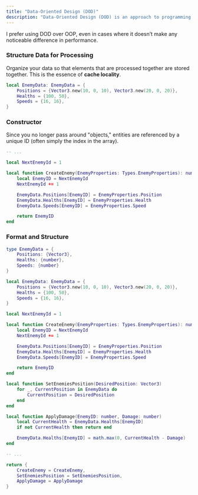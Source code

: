 ```yaml
---
title: "Data-Oriented Design (DOD)"
description: "Data-Oriented Design (DOD) is an approach to programming that focuses on organizing and structuring data for optimal performance. In Roblox, DOD can help you achieve better performance, especially in scenarios where you need to manage large numbers of game objects, like enemies, bullets, particles, etc."
---
```


<Note>
  I prefer using DOD over OOP, even in cases where it doesn’t make any noticeable difference in performance.
</Note>

### Structure Data for Processing

Organize your data so that elements that are processed together are stored together. This is the essence of **cache locality**.

```lua
local EnemyData: EnemyData = {
    Positions = {Vector3.new(10, 0, 10), Vector3.new(20, 0, 20)},
    Healths = {100, 50},
    Speeds = {16, 16},
}
```

### Constructor

Since you no longer pass around "objects," entities are referenced by a unique ID (often simply the index in the array).

```lua
-- ...

local NextEnemyId = 1

local function CreateEnemy(EnemyProperties: Types.EnemyProperties): number
	local EnemyID = NextEnemyId
	NextEnemyId += 1

	EnemyData.Positions[EnemyID] = EnemyProperties.Position
	EnemyData.Healths[EnemyID] = EnemyProperties.Health
	EnemyData.Speeds[EnemyID] = EnemyProperties.Speed

	return EnemyID
end
```

### Format and Structure

```lua
type EnemyData = {
	Positions: {Vector3},
	Healths: {number},
	Speeds: {number}
}

local EnemyData: EnemyData = {
    Positions = {Vector3.new(10, 0, 10), Vector3.new(20, 0, 20)},
    Healths = {100, 50},
    Speeds = {16, 16},
}

local NextEnemyId = 1

local function CreateEnemy(EnemyProperties: Types.EnemyProperties): number
	local EnemyID = NextEnemyId
	NextEnemyId += 1

	EnemyData.Positions[EnemyID] = EnemyProperties.Position
	EnemyData.Healths[EnemyID] = EnemyProperties.Health
	EnemyData.Speeds[EnemyID] = EnemyProperties.Speed

	return EnemyID
end

local function SetEnemiesPosition(DesiredPosition: Vector3)
	for _, CurrentPosition in EnemyData do
		CurrentPosition = DesiredPosition
	end
end

local function ApplyDamage(EnemyID: number, Damage: number)
	local CurrentHealth = EnemyData.Healths[EnemyID]
	if not CurrentHealth then return end

	EnemyData.Healths[EnemyID] = math.max(0, CurrentHealth - Damage)
end

-- ...

return {
	CreateEnemy = CreateEnemy,
	SetEnemiesPosition = SetEnemiesPosition,
	ApplyDamage = ApplyDamage
}
```